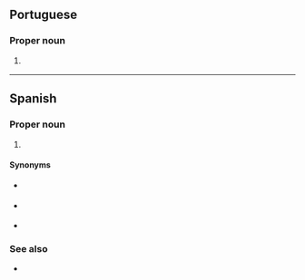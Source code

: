 ==Portuguese==

===Proper noun===
{{pt-proper noun|f|head=[[América]] [[latina|Latina]]}}

# {{l|en|Latin America}} {{gloss|parts of the Americas where Spanish or Portuguese are spoken}}

----

==Spanish==

===Proper noun===
{{head|es|proper noun|g=f|head=[[América]] [[latina|Latina]]}}

# {{l|en|Latin America}} {{gloss|parts of the Americas where Spanish or Portuguese are spoken}}

====Synonyms====
* {{qualifier|Including all Romance languages}} {{l|es|Latinoamérica}}
* {{qualifier|Hispanophone countries only}} {{l|es|Hispanoamérica}}
* {{qualifier|Spanish and Portuguese speaking countries only}} {{l|es|Iberomérica}}

===See also===
* {{l|es|Sudamérica}}